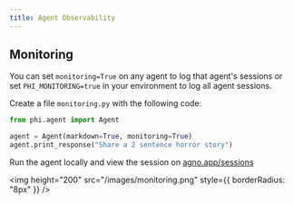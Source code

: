 ```yaml
---
title: Agent Observability
---
```


## Monitoring

You can set `monitoring=True` on any agent to log that agent's sessions or set `PHI_MONITORING=true` in your environment to log all agent sessions.

Create a file `monitoring.py` with the following code:

```python monitoring.py
from phi.agent import Agent

agent = Agent(markdown=True, monitoring=True)
agent.print_response("Share a 2 sentence horror story")
```

Run the agent locally and view the session on [agno.app/sessions](https://www.agno.app/sessions)

<img
  height="200"
  src="/images/monitoring.png"
  style={{ borderRadius: "8px" }}
/>
